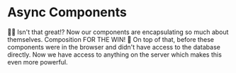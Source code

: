 # Async Components

👨‍💼 Isn't that great!? Now our components are encapsulating so much about
themselves. Composition FOR THE WIN! 🎉 On top of that, before these components
were in the browser and didn't have access to the database directly. Now we have
access to anything on the server which makes this even more powerful.
